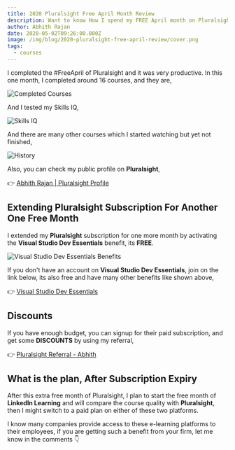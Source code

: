 ```yaml
---
title: 2020 Pluralsight Free April Month Review
description: Want to know How I spend my FREE April month on Pluralsight, plus how to extend Pluralsight subscription for another one free month.
author: Abhith Rajan
date: 2020-05-02T09:26:00.000Z
image: /img/blog/2020-pluralsight-free-april-review/cover.png
tags:
  - courses
---
```


I completed the #FreeApril of Pluralsight and it was very productive. In this one month, I completed around 16 courses, and they are,

![Completed Courses](../../static/img/blog/2020-pluralsight-free-april-review/completed-courses.png)

And I tested my Skills IQ,

![Skills IQ](../../static/img/blog/2020-pluralsight-free-april-review/skills-iq.png)

And there are many other courses which I started watching but yet not finished,

![History](../../static/img/blog/2020-pluralsight-free-april-review/history.png)

Also, you can check my public profile on **Pluralsight**,

:point_right: [Abhith Rajan | Pluralsight Profile](https://app.pluralsight.com/profile/abhith)

## Extending Pluralsight Subscription For Another One Free Month

I extended my **Pluralsight** subscription for one more month by activating the **Visual Studio Dev Essentials** benefit, its **FREE**.

![Visual Studio Dev Essentials Benefits](../../static/img/blog/2020-pluralsight-free-april-review/visual-studio-dev-essentials-benefits.png)

If you don't have an account on **Visual Studio Dev Essentials**, join on the link below, its also free and have many other benefits like shown above,

:point_right: [Visual Studio Dev Essentials](https://visualstudio.microsoft.com/dev-essentials/)

## Discounts

If you have enough budget, you can signup for their paid subscription, and get some **DISCOUNTS** by using my referral,

:point_right: [Pluralsight Referral - Abhith](http://referral.pluralsight.com/mQgi3iP)

## What is the plan, After Subscription Expiry

After this extra free month of Pluralsight, I plan to start the free month of **LinkedIn Learning** and will compare the course quality with **Pluralsight**, then I might switch to a paid plan on either of these two platforms.

I know many companies provide access to these e-learning platforms to their employees, if you are getting such a benefit from your firm, let me know in the comments :point_down:
